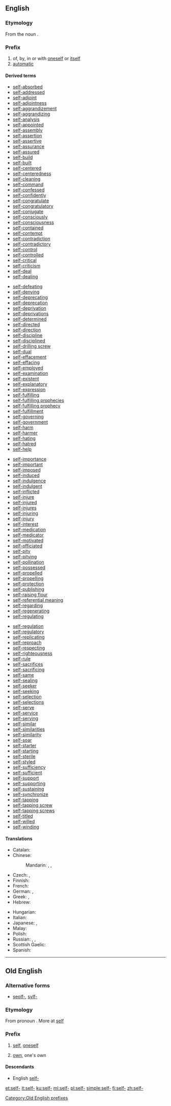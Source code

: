 ==English==

===Etymology===
From the noun {{term|self}}.

===Prefix===
{{en-prefix}}

# of, by, in or with [[oneself]] or [[itself]]
# [[automatic]]

====Derived terms====
{{prefixsee|en}}
{{rel-top4|Derived terms}}
* [[self-absorbed]]
* [[self-addressed]]
* [[self-adjoint]]
* [[self-adjointness]]
* [[self-aggrandizement]]
* [[self-aggrandizing]]
* [[self-analysis]]
* [[self-appointed]]
* [[self-assembly]]
* [[self-assertion]]
* [[self-assertive]]
* [[self-assurance]]
* [[self-assured]]
* [[self-build]]
* [[self-built]]
* [[self-centered]]
* [[self-centeredness]]
* [[self-cleaning]]
* [[self-command]]
* [[self-confessed]]
* [[self-confidently]]
* [[self-congratulate]]
* [[self-congratulatory]]
* [[self-conjugate]]
* [[self-consciously]]
* [[self-consciousness]]
* [[self-contained]]
* [[self-contempt]]
* [[self-contradiction]]
* [[self-contradictory]]
* [[self-control]]
* [[self-controlled]]
* [[self-critical]]
* [[self-criticism]]
* [[self-deal]]
* [[self-dealing]]
{{rel-mid4}}
* [[self-defeating]]
* [[self-denying]]
* [[self-deprecating]]
* [[self-deprecation]]
* [[self-deprivation]]
* [[self-deprivations]]
* [[self-determined]]
* [[self-directed]]
* [[self-direction]]
* [[self-discipline]]
* [[self-disciplined]]
* [[self-drilling screw]]
* [[self-dual]]
* [[self-effacement]]
* [[self-effacing]]
* [[self-employed]]
* [[self-examination]]
* [[self-existent]]
* [[self-explanatory]]
* [[self-expression]]
* [[self-fulfilling]]
* [[self-fulfilling prophecies]]
* [[self-fulfilling prophecy]]
* [[self-fulfillment]]
* [[self-governing]]
* [[self-government]]
* [[self-harm]]
* [[self-harmer]]
* [[self-hating]]
* [[self-hatred]]
* [[self-help]]
{{rel-mid4}}
* [[self-importance]]
* [[self-important]]
* [[self-imposed]]
* [[self-induced]]
* [[self-indulgence]]
* [[self-indulgent]]
* [[self-inflicted]]
* [[self-injure]]
* [[self-injured]]
* [[self-injures]]
* [[self-injuring]]
* [[self-injury]]
* [[self-interest]]
* [[self-medication]]
* [[self-medicator]]
* [[self-motivated]]
* [[self-officiated]]
* [[self-pity]]
* [[self-pitying]]
* [[self-pollination]]
* [[self-possessed]]
* [[self-propelled]]
* [[self-propelling]]
* [[self-protection]]
* [[self-publishing]]
* [[self-raising flour]]
* [[self-referential meaning]]
* [[self-regarding]]
* [[self-regenerating]]
* [[self-regulating]]
{{rel-mid4}}
* [[self-regulation]]
* [[self-regulatory]]
* [[self-replicating]]
* [[self-reproach]]
* [[self-respecting]]
* [[self-righteousness]]
* [[self-rule]]
* [[self-sacrifices]]
* [[self-sacrificing]]
* [[self-same]]
* [[self-sealing]]
* [[self-seeker]]
* [[self-seeking]]
* [[self-selection]]
* [[self-selections]]
* [[self-serve]]
* [[self-service]]
* [[self-serving]]
* [[self-similar]]
* [[self-similarities]]
* [[self-similarity]]
* [[self-soar]]
* [[self-starter]]
* [[self-starting]]
* [[self-sterile]]
* [[self-styled]]
* [[self-sufficiency]]
* [[self-sufficient]]
* [[self-support]]
* [[self-supporting]]
* [[self-sustaining]]
* [[self-synchronize]]
* [[self-tapping]]
* [[self-tapping screw]]
* [[self-tapping screws]]
* [[self-titled]]
* [[self-willed]]
* [[self-winding]]
{{rel-bottom}}

====Translations====
{{trans-top|of, by, in or with oneself or itself}}
* Catalan: {{t|ca|auto-}}
* Chinese:
*: Mandarin: {{t|cmn|自相|tr=zìxiāng|sc=Hani}}, {{t|cmn|自己|tr=zìjǐ|sc=Hani}}, {{t|cmn|自|tr=zì|sc=Hani}}
* Czech: {{t+|cs|sebe-}}, {{t|cs|své-}}
* Finnish: {{t|fi|itse-}}
* French: {{t+|fr|auto-}}
* German: {{t|de|selbst-}}, {{t+|de|auto-}}
* Greek: {{t+|el|αυτο-|tr=afto-}}, {{t|el|αυτό-|tr=aftó-}}
* Hebrew: {{t|he|עצמי|tr=atzmí}}
{{trans-mid}}
* Hungarian: {{t|hu|ön-}}
* Italian: {{t+|it|auto-}}
* Japanese: {{t+|ja|自己|tr=じこ, jiko|sc=Jpan}}, {{t+|ja|自|tr=じ, ji|sc=Jpan}}
* Malay: {{t|ms|swa-}}
* Polish: {{t+|pl|samo-}}
* Russian: {{t|ru|само-|tr=samo-|sc=Cyrl}}, {{t|ru|себе-|tr=sebe-|sc=Cyrl}}, {{t+|ru|авто-|tr=avto-|sc=Cyrl}}
* Scottish Gaelic: {{t|gd|fèin-}}
* Spanish: {{t+|es|auto-}}
{{trans-bottom}}

----

==Old English==

===Alternative forms===
* [[seolf-]], [[sylf-]]

===Etymology===
From pronoun {{term|self|self, seolf|self|lang=ang}}. More at [[self#Old English|self]]

===Prefix===
{{head|ang|prefix|cat=prefixes|head=self-}}

# [[self]], [[oneself]]
#: ''{{term|selfbana||killer of oneself|lang=ang}}''
#: ''{{term|selfcwalu||self-slaughter, suicide|lang=ang}}''
#: ''{{term/t|ang|selfǣta||cannibal}}''
# [[own]], one's own
#: ''{{term/t|ang|selfdōm||independence}}''

====Descendants====
* English [[self-]]

[[Category:Old English prefixes]]

[[et:self-]]
[[it:self-]]
[[ku:self-]]
[[ml:self-]]
[[pl:self-]]
[[simple:self-]]
[[fi:self-]]
[[zh:self-]]